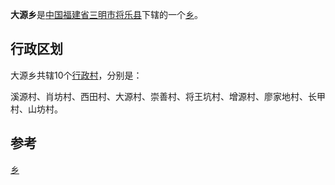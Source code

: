 {{中国乡级行政区
| 行政区全称 = 大源乡
| 景观照片文件名 = 
| 景观照片描述 = 
| 汉语拼音 = 
| 通用拼音 = 
| 注音符號 = 
| 其它标音类型1 = 
| 其它标音1 = 
| 其它标音类型2 = 
| 其它标音2 = 
| 其它语言类型1 = 
| 其它语言地名1 = 
| 其它语言类型2 = 
| 其它语言地名2 = 
| 上级行政区 = [[福建省|福建省]][[三明市|三明市]][[将乐县|将乐县]]
| 行政区类别 = [[乡|乡]]
| 行政区划代码 = 
| 地理坐标 = 
| 总面积 = 
| 户籍人口 = 
| 户籍人口年份 = 
| 常住人口 = 
| 常住人口年份 = 
| 人口密度 = 
| 行政区划 = 
| 官方网站 = 
| 政府驻地 = 
| 邮政编码 = 
| 毗邻行政区 = 
| 位置图文件名 = 
| 位置图描述 = 
}}
'''大源乡'''是[[中华人民共和国|中国]][[福建省|福建省]][[三明市|三明市]][[将乐县|将乐县]]下辖的一个[[乡|乡]]。

== 行政区划 ==

大源乡共辖10个[[行政村|行政村]]，分别是：

溪源村、肖坊村、西田村、大源村、崇善村、将王坑村、增源村、廖家地村、长甲村、山坊村。

== 参考 ==
{{reflist}}

{{将乐县行政区划}}
{{福建小作品}}
[[Category:将乐县乡镇|乡]]